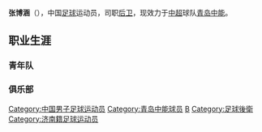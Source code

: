 {{Football player infobox
| playername =  张博涵
| image =
| fullname = 张博涵
| height = 187厘米
| nickname =
| dateofbirth = {{Birth date and age|year=1987|month=9|day=9}}
| cityofbirth = [[山东|山东]][[济南|济南]]
| countryofbirth = {{flagicon|CHN}}[[中国|中国]]
| currentclub = {{flagicon|CHN}}[[青岛中能|青岛中能]]
| clubnumber = 20
| position = [[后卫_(足球)|后卫]]
| youthyears =
| youthclubs =
| years = 2008
| clubs = {{flagicon|CHN}}[[青岛中能|青岛中能]]
| caps(goals) =
| nationalyears =
| nationalteam =
| nationalcaps(goals) =
| pcupdate = 2009年1月25日（日） 06:55 (UTC)
| ntupdate = 2009年1月25日（日） 06:55 (UTC)
| manageryears =
| managerclubs =
}}

'''张博涵'''（{{bd|1987年|9月9日|catIdx=Z}}），中国[[足球|足球]]运动员，司职[[后卫_(足球)|后卫]]，现效力于[[中超|中超]]球队[[青岛中能|青岛中能]]。
==职业生涯==
===青年队===

===俱乐部===

{{2009年青岛中能名单}}

{{DEFAULTSORT:ZHANG Bohan}}
[[Category:中国男子足球运动员|Category:中国男子足球运动员]]
[[Category:青岛中能球员|Category:青岛中能球员]]
[[Category:张姓|B]]
[[Category:足球後衛|Category:足球後衛]]
[[Category:济南籍足球运动员|Category:济南籍足球运动员]]